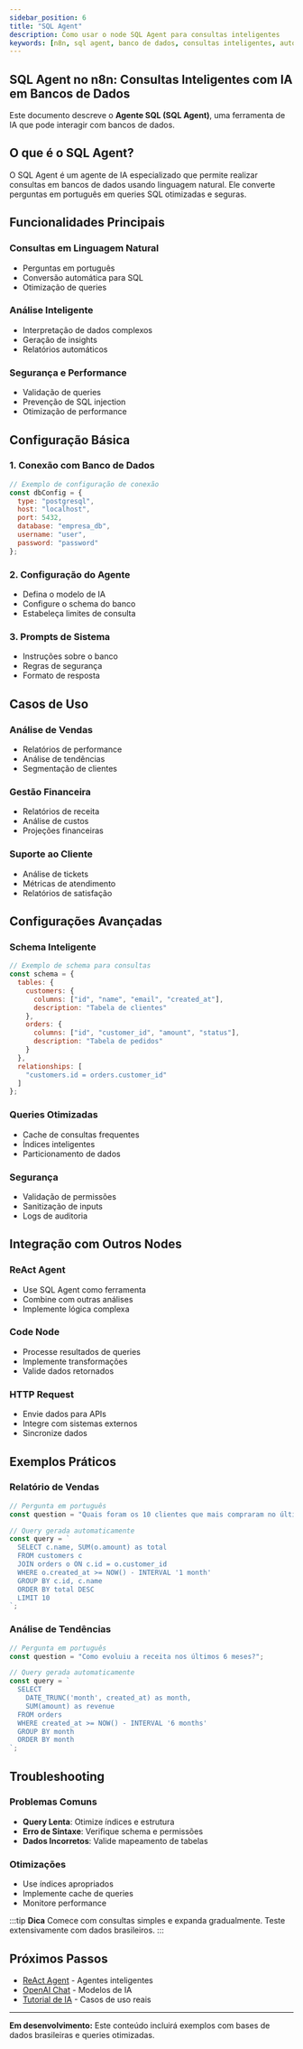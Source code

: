 ---
sidebar_position: 6
title: "SQL Agent"
description: Como usar o node SQL Agent para consultas inteligentes
keywords: [n8n, sql agent, banco de dados, consultas inteligentes, automação de dados, IA para SQL, queries automáticas, análise de dados]
---

## SQL Agent no n8n: Consultas Inteligentes com IA em Bancos de Dados

Este documento descreve o **Agente SQL (SQL Agent)**, uma ferramenta de IA que pode interagir com bancos de dados.

## O que é o SQL Agent?

O SQL Agent é um agente de IA especializado que permite realizar consultas em bancos de dados usando linguagem natural. Ele converte perguntas em português em queries SQL otimizadas e seguras.

## Funcionalidades Principais

### Consultas em Linguagem Natural

- Perguntas em português
- Conversão automática para SQL
- Otimização de queries

### Análise Inteligente

- Interpretação de dados complexos
- Geração de insights
- Relatórios automáticos

### Segurança e Performance

- Validação de queries
- Prevenção de SQL injection
- Otimização de performance

## Configuração Básica

### 1. Conexão com Banco de Dados

```javascript
// Exemplo de configuração de conexão
const dbConfig = {
  type: "postgresql",
  host: "localhost",
  port: 5432,
  database: "empresa_db",
  username: "user",
  password: "password"
};
```

### 2. Configuração do Agente

- Defina o modelo de IA
- Configure o schema do banco
- Estabeleça limites de consulta

### 3. Prompts de Sistema

- Instruções sobre o banco
- Regras de segurança
- Formato de resposta

## Casos de Uso

### Análise de Vendas

- Relatórios de performance
- Análise de tendências
- Segmentação de clientes

### Gestão Financeira

- Relatórios de receita
- Análise de custos
- Projeções financeiras

### Suporte ao Cliente

- Análise de tickets
- Métricas de atendimento
- Relatórios de satisfação

## Configurações Avançadas

### Schema Inteligente

```javascript
// Exemplo de schema para consultas
const schema = {
  tables: {
    customers: {
      columns: ["id", "name", "email", "created_at"],
      description: "Tabela de clientes"
    },
    orders: {
      columns: ["id", "customer_id", "amount", "status"],
      description: "Tabela de pedidos"
    }
  },
  relationships: [
    "customers.id = orders.customer_id"
  ]
};
```

### Queries Otimizadas

- Cache de consultas frequentes
- Índices inteligentes
- Particionamento de dados

### Segurança

- Validação de permissões
- Sanitização de inputs
- Logs de auditoria

## Integração com Outros Nodes

### ReAct Agent

- Use SQL Agent como ferramenta
- Combine com outras análises
- Implemente lógica complexa

### Code Node

- Processe resultados de queries
- Implemente transformações
- Valide dados retornados

### HTTP Request

- Envie dados para APIs
- Integre com sistemas externos
- Sincronize dados

## Exemplos Práticos

### Relatório de Vendas

```javascript
// Pergunta em português
const question = "Quais foram os 10 clientes que mais compraram no último mês?";

// Query gerada automaticamente
const query = `
  SELECT c.name, SUM(o.amount) as total
  FROM customers c
  JOIN orders o ON c.id = o.customer_id
  WHERE o.created_at >= NOW() - INTERVAL '1 month'
  GROUP BY c.id, c.name
  ORDER BY total DESC
  LIMIT 10
`;
```

### Análise de Tendências

```javascript
// Pergunta em português
const question = "Como evoluiu a receita nos últimos 6 meses?";

// Query gerada automaticamente
const query = `
  SELECT 
    DATE_TRUNC('month', created_at) as month,
    SUM(amount) as revenue
  FROM orders
  WHERE created_at >= NOW() - INTERVAL '6 months'
  GROUP BY month
  ORDER BY month
`;
```

## Troubleshooting

### Problemas Comuns

- **Query Lenta**: Otimize índices e estrutura
- **Erro de Sintaxe**: Verifique schema e permissões
- **Dados Incorretos**: Valide mapeamento de tabelas

### Otimizações

- Use índices apropriados
- Implemente cache de queries
- Monitore performance

:::tip **Dica**
Comece com consultas simples e expanda gradualmente. Teste extensivamente com dados brasileiros.
:::

## Próximos Passos

- [ReAct Agent](./react-agent) - Agentes inteligentes
- [OpenAI Chat](./openai-chat) - Modelos de IA
- [Tutorial de IA](/advanced-ai/tutorial-ai) - Casos de uso reais

---

**Em desenvolvimento:** Este conteúdo incluirá exemplos com bases de dados brasileiras e queries otimizadas.
